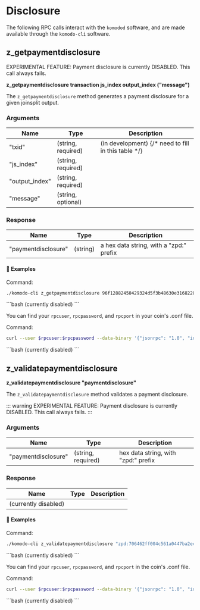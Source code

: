 
# Disclosure

The following RPC calls interact with the `komodod` software, and are made available through the `komodo-cli` software.

## z\_getpaymentdisclosure

<Note type="warning">
  EXPERIMENTAL FEATURE: Payment disclosure is currently DISABLED. This call
  always fails.
</Note>

**z\_getpaymentdisclosure transaction js\_index output\_index ("message")**

The `z_getpaymentdisclosure` method generates a payment disclosure for a given joinsplit output.

### Arguments

| Name           | Type               | Description                                         |
| -------------- | ------------------ | --------------------------------------------------- |
| "txid"         | (string, required) | (in development) {/* need to fill in this table */} |
| "js\_index"     | (string, required) |                                                     |
| "output\_index" | (string, required) |                                                     |
| "message"      | (string, optional) |                                                     |

### Response

| Name                | Type     | Description                             |
| ------------------- | -------- | --------------------------------------- |
| "paymentdisclosure" | (string) | a hex data string, with a "zpd:" prefix |

#### 📌 Examples

Command:

```bash
./komodo-cli z_getpaymentdisclosure 96f12882450429324d5f3b48630e3168220e49ab7b0f066e5c2935a6b88bb0f2 0 0 "refund"
```

<CollapsibleSection expandedText="Hide Response" collapsedText="Show Response">
  ```bash
  (currently disabled)
  ```
</CollapsibleSection>

You can find your `rpcuser`, `rpcpassword`, and `rpcport` in your coin's .conf file.

Command:

```bash
curl --user $rpcuser:$rpcpassword --data-binary '{"jsonrpc": "1.0", "id":"curltest", "method": "z_getpaymentdisclosure", "params": ["96f12882450429324d5f3b48630e3168220e49ab7b0f066e5c2935a6b88bb0f2", 0, 0, "refund"] }' -H 'content-type: text/plain;' http://127.0.0.1:$rpcport/
```

<CollapsibleSection expandedText="Hide Response" collapsedText="Show Response">
  ```bash
  (currently disabled)
  ```
</CollapsibleSection>

## z\_validatepaymentdisclosure

**z\_validatepaymentdisclosure "paymentdisclosure"**

The `z_validatepaymentdisclosure` method validates a payment disclosure.

::: warning
EXPERIMENTAL FEATURE: Payment disclosure is currently DISABLED. This call always fails.
:::

### Arguments

| Name                | Type               | Description                         |
| ------------------- | ------------------ | ----------------------------------- |
| "paymentdisclosure" | (string, required) | hex data string, with "zpd:" prefix |

### Response

| Name                 | Type | Description |
| -------------------- | ---- | ----------- |
| (currently disabled) |      |

#### 📌 Examples

Command:

```bash
./komodo-cli z_validatepaymentdisclosure "zpd:706462ff004c561a0447ba2ec51184e6c204..."
```

<CollapsibleSection expandedText="Hide Response" collapsedText="Show Response">
  ```bash
  (currently disabled)
  ```
</CollapsibleSection>

You can find your `rpcuser`, `rpcpassword`, and `rpcport` in the coin's .conf file.

Command:

```bash
curl --user $rpcuser:$rpcpassword --data-binary '{"jsonrpc": "1.0", "id":"curltest", "method": "z_validatepaymentdisclosure", "params": ["zpd:706462ff004c561a0447ba2ec51184e6c204..."] }' -H 'content-type: text/plain;' http://127.0.0.1:$rpcport/
```

<CollapsibleSection expandedText="Hide Response" collapsedText="Show Response">
  ```bash
  (currently disabled)
  ```
</CollapsibleSection>
